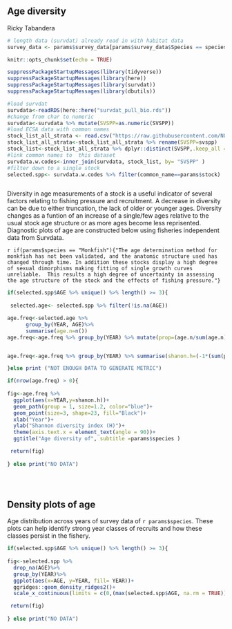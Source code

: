 

## Age diversity

Ricky Tabandera


```r
# length data (survdat) already read in with habitat data
survey_data <- params$survey_data[params$survey_data$Species == species, ]
```

```r
knitr::opts_chunk$set(echo = TRUE)

suppressPackageStartupMessages(library(tidyverse))
suppressPackageStartupMessages(library(here))
suppressPackageStartupMessages(library(survdat))
suppressPackageStartupMessages(library(dbutils))


```


```r
#load survdat 
survdata<-readRDS(here::here("survdat_pull_bio.rds"))
#change from char to numeric
survdata<-survdata %>% mutate(SVSPP=as.numeric(SVSPP))
#load ECSA data with common names 
stock_list_all_strata <- read.csv("https://raw.githubusercontent.com/NOAA-EDAB/ECSA/master/data/stock_list.csv")
stock_list_all_strata<-stock_list_all_strata %>% rename(SVSPP=svspp)
stock_list<-stock_list_all_strata %>% dplyr::distinct(SVSPP,.keep_all =T)
#link common names to  this dataset 
survdata.w.codes<-inner_join(survdata, stock_list, by= "SVSPP" )
#filter down to a single stock 
selected.spp<- survdata.w.codes %>% filter(common_name==params$stock)



```


Diversity in age measurements of a stock is a useful indicator of several factors relating to fishing pressure and recruitment. A decrease in diversity can be due to either truncation, the lack of older or younger ages. Diversity changes as a funtion of an increase of a single/few ages relative to the usual stock age structure or as more ages become less reprisented. Diagnostic plots of age are constructed below using fisheries independent data from Survdata.

`r if(params$species == "Monkfish"){"The age determination method for monkfish has not been validated, and the anatomic structure used has changed through time. In addition these stocks display a high degree of sexual dimorphisms making fitting of single growth curves unreliable.  This results a high degree of uncertainty in assessing the age structure of the stock and the effects of fishing pressure."}`


```r

if(selected.spp$AGE %>% unique() %>% length() >= 3){
  
 selected.age<- selected.spp %>% filter(!is.na(AGE))

age.freq<-selected.age %>% 
      group_by(YEAR, AGE)%>%
      summarise(age.n=n())
age.freq<-age.freq %>% group_by(YEAR) %>% mutate(prop=(age.n/sum(age.n))) %>% mutate(prop.ln=(prop*log(prop)))  


age.freq<-age.freq %>% group_by(YEAR) %>% summarise(shanon.h=(-1*(sum(prop.ln))))          

}else print ("NOT ENOUGH DATA TO GENERATE METRIC")

if(nrow(age.freq) > 0){
  
fig<-age.freq %>%
  ggplot(aes(x=YEAR,y=shanon.h))+
  geom_path(group = 1, size=1.2, color="blue")+
  geom_point(size=3, shape=23, fill="Black")+
  xlab("Year")+
  ylab("Shannon diversity index (H)")+
  theme(axis.text.x = element_text(angle = 90))+
  ggtitle("Age diversity of", subtitle =params$species )

 return(fig)
  
} else print("NO DATA")       

                                        
                                               
```




## Density plots of age

Age distribution across years of survey data of `r params$species`. These plots can help identify strong year classes of recruits and how these classes persist in the fishery.  

```r

if(selected.spp$AGE %>% unique() %>% length() >= 3){
  
fig<-selected.spp %>% 
  drop_na(AGE)%>% 
  group_by(YEAR)%>%
  ggplot(aes(x=AGE, y=YEAR, fill= YEAR))+
  ggridges::geom_density_ridges2()+
  scale_x_continuous(limits = c(0,(max(selected.spp$AGE, na.rm = TRUE))), breaks = 0:max(selected.spp$AGE, na.rm = TRUE))

 return(fig)
  
} else print("NO DATA")       

  
```




